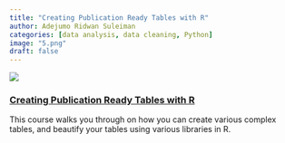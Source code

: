 ```yaml
---
title: "Creating Publication Ready Tables with R" 
author: Adejumo Ridwan Suleiman 
categories: [data analysis, data cleaning, Python] 
image: "5.png" 
draft: false
---
```


![](5.png)

### [Creating Publication Ready Tables with R](https://www.udemy.com/course/creating-publication-ready-tables-in-r/?referralCode=1981766BDF5C9F1A5B4D)

This course walks you through on how you can create various complex tables, and beautify your tables using various libraries in R.
